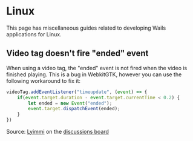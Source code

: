 
# Linux

This page has miscellaneous guides related to developing Wails applications for Linux.

## Video tag doesn't fire "ended" event

When using a video tag, the "ended" event is not fired when the video is finished playing. This is a bug 
in WebkitGTK, however you can use the following workaround to fix it:

```js
videoTag.addEventListener("timeupdate", (event) => {
    if(event.target.duration - event.target.currentTime < 0.2) {
        let ended = new Event("ended");
        event.target.dispatchEvent(ended);
    }
})
```
Source: [Lyimmi](https://github.com/Lyimmi) on the 
[discussions board](https://github.com/wailsapp/wails/issues/1729#issuecomment-1212291275)
